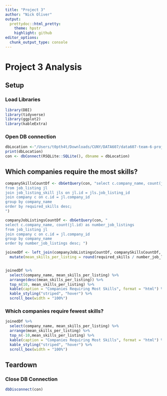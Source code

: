 ```yaml
---
title: "Project 3"
author: "Nick Oliver"
output:
  prettydoc::html_pretty:
    theme: hpstr
    highlight: github
editor_options: 
  chunk_output_type: console
---
```


# Project 3 Analysis

## Setup

### Load Libraries


```r
library(DBI)
library(tidyverse)
library(ggplot2)
library(kableExtra)
```

### Open DB connection

```r
dbLocation <-"/Users/t0pth4t/Downloads/CUNY/DATA607/data607-team-6-project-3/data/project3_job_skills.db"
print(dbLocation)
con <- dbConnect(RSQLite::SQLite(), dbname = dbLocation)
```

## Which companies require the most skills?

```r
companySkillsCountDf <- dbGetQuery(con, "select c.company_name, count(jls.skill) as required_skills
from job_listing jl
join job_listing_skill jls on jl.id = jls.job_listing_id
join company c on c.id = jl.company_id
group by company_name
order by required_skills desc;
")

companyJobListingsCountDf <- dbGetQuery(con, "
select c.company_name, count(jl.id) as number_job_listings
from job_listing jl
join company c on c.id = jl.company_id
group by company_name
order by number_job_listings desc; ")

joinedDf <- left_join(companyJobListingsCountDf, companySkillsCountDf, by="company_name") %>%
  mutate(mean_skills_per_listing = round(required_skills / number_job_listings))


joinedDf %>% 
  select(company_name, mean_skills_per_listing) %>% 
  arrange(desc(mean_skills_per_listing)) %>%
  top_n(10, mean_skills_per_listing) %>%
  kable(caption = "Companies Requiring Most Skills", format = "html") %>% 
  kable_styling("striped", "hover") %>% 
  scroll_box(width = "100%")
```

### Which companies require fewest skills?

```r
joinedDf %>% 
  select(company_name, mean_skills_per_listing) %>% 
  arrange(mean_skills_per_listing) %>%
  top_n(-10,mean_skills_per_listing) %>%
  kable(caption = "Companies Requiring Most Skills", format = "html") %>% 
  kable_styling("striped", "hover") %>% 
  scroll_box(width = "100%")
```


## Teardown

### Close DB Connection

```r
dbDisconnect(con)
```



